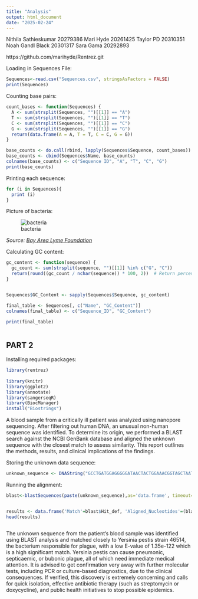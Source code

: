```yaml
---
title: "Analysis"
output: html_document
date: "2025-02-24"
---
```


Nithila Sathieskumar 20279386
Mari Hyde 20261425
Taylor PD 20310351
Noah Gandl Black 20301317
Sara Gama 20292893

https://github.com/marihyde/Rentrez.git 


Loading in Sequences File: 

```r
Sequences<-read.csv("Sequences.csv", stringsAsFactors = FALSE)
print(Sequences)
```


Counting base pairs: 

```r
count_bases <- function(Sequences) {
  A <- sum(strsplit(Sequences, "")[[1]] == "A")
  T <- sum(strsplit(Sequences, "")[[1]] == "T")
  C <- sum(strsplit(Sequences, "")[[1]] == "C")
  G <- sum(strsplit(Sequences, "")[[1]] == "G")
  return(data.frame(A = A, T = T, C = C, G = G))
}

base_counts <- do.call(rbind, lapply(Sequences$Sequence, count_bases))
base_counts <- cbind(Sequences$Name, base_counts)
colnames(base_counts) <- c("Sequence ID", "A", "T", "C", "G")
print(base_counts) 

```


Printing each sequence: 

```r
for (i in Sequences){
  print (i)
}


```



Picture of bacteria:

![bacteria](https://www.bayarealyme.org/wp-content/uploads/2014/08/borrelia-burgdorferi.jpg)

*Source: [Bay Area Lyme Foundation](https://www.bayarealyme.org/about-lyme/what-causes-lyme-disease/borrelia-burgdorferi/)*



Calculating GC content:

```r

gc_content <- function(sequence) {
  gc_count <- sum(strsplit(sequence, "")[[1]] %in% c("G", "C"))
  return(round((gc_count / nchar(sequence)) * 100, 2))  # Return percentage with 2 decimals
}


Sequences$GC_Content <- sapply(Sequences$Sequence, gc_content)

final_table <- Sequences[, c("Name", "GC_Content")]
colnames(final_table) <- c("Sequence_ID", "GC_Content")

print(final_table)



```

## PART 2

Installing required packages: 

```r

library(rentrez)
  
library(knitr)        
library(ggplot2)
library(annotate)
library(sangerseqR)
library(BiocManager)
install("Biostrings")
```



A blood sample from a critically ill patient was analyzed using nanopore sequencing. After filtering out human DNA, an unusual non-human sequence was identified. To determine its origin, we performed a BLAST search against the NCBI GenBank database and aligned the unknown sequence with the closest match to assess similarity. This report outlines the methods, results, and clinical implications of the findings.


Storing the unknown data sequence:

```r
unknown_sequence <- DNAString("GCCTGATGGAGGGGGATAACTACTGGAAACGGTAGCTAATACCGCATGACCTCGCAAGAGCAAAGTGGGGGACCTTAGGGCCTCACGCCATCGGATGAACCCAGATGGGATTAGCTAGTAGGTGGGGTAATGGCTCACCTAGGCGACGATCCCTAGCTGGTCTGAGAGGATGACCAGCCACACTGGAACTGAGACACGGTCCAGACTCCTACGGGAGGCAGCAGTGGGGAATATTGCACAATGGGCGCAA")


```


Running the alignment: 

```r
blast<-blastSequences(paste(unknown_sequence),as='data.frame', timeout=240)


results <- data.frame('Match'=blast$Hit_def, 'Aligned_Nucleotides'=(blast$Hsp_identity), 'E_value'=blast$Hsp_evalue, "ID"= blast$Hit_accession)
head(results)



```



The unknown sequence from the patient’s blood sample was identified using BLAST analysis and matched closely to Yersinia pestis strain 46514, the bacterium responsible for plague, with a low E-value of 1.35e-122 which is a  high significant match. Yersinia pestis can cause pneumonic, septicaemic, or bubonic plague, all of which need immediate medical attention. It is advised to get confirmation very away with further molecular tests, including PCR or culture-based diagnostics, due to the clinical consequences. If verified, this discovery is extremely concerning and calls for quick isolation, effective antibiotic therapy (such as streptomycin or doxycycline), and public health initiatives to stop possible epidemics.